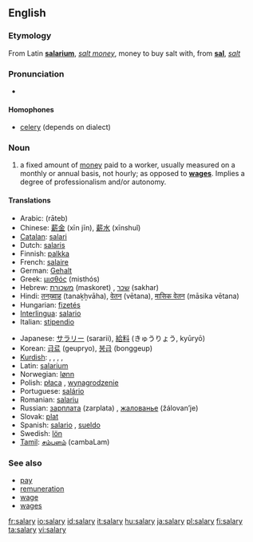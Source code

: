{{wikipedia|Salary}}
==English==

===Etymology===
From Latin '''[[salarium]]''', ''[[salt money]]'', money to buy salt with, from '''[[sal]]''', ''[[salt]]''

===Pronunciation===
*{{audio|en-us-salary.ogg|Audio (US)}}

====Homophones====
*[[celery]] (depends on dialect)

===Noun===
{{en-noun|pl=salaries}}

# a fixed amount of [[money]] paid to a worker, usually measured on a monthly or annual basis, not hourly; as opposed to '''[[wages]]'''. Implies a degree of professionalism and/or autonomy.

====Translations====
{{trans-top|fixed amount of money paid on monthly or annual basis}}
*Arabic: {{ARchar|[[راتب]]}} (rāteb) {{m}}
*Chinese: [[薪金]] (xīn jīn), [[薪水]] (xīnshuǐ)
*[[Catalan]]: [[salari]] {{m}}
*Dutch: [[salaris]] {{n}}
*Finnish: [[palkka]]
*French: [[salaire]] {{m}}
*German: [[Gehalt]] {{n}}
*Greek: [[μισθός]] (misthós) {{m}}
*Hebrew: [[משכורת]] (maskoret) {{f}}, [[שכר]] (sakhar) {{m}}
*Hindi: [[तनख़्वाह]] (tanaḵẖvāha), [[वेतन]] (vētana), [[मासिक वेतन]] (māsika vētana)
*Hungarian: [[fizetés]]
*[[Interlingua]]: [[salario]]
*Italian: [[stipendio]] {{m}}
{{trans-mid}}
*Japanese: [[サラリー]] (sararii), [[給料]] (きゅうりょう, kyūryō)
*Korean: [[급료]] (geupryo), [[봉급]] (bonggeup)
*[[Kurdish]]: {{t|ku|meaş}} {{m}}, {{t-|ku|miz}} {{m}}, {{t|ku|muçe}} {{m}}, {{t|ku|mehane}} {{f}}, {{KUchar|[[مه‌عاش]]}}
*Latin: [[salarium]] {{n}}
*Norwegian: [[lønn]] {{c}}
*Polish: [[płaca]] {{f}}, [[wynagrodzenie]] {{n}}
*Portuguese: [[salário]] {{m}}
*Romanian: [[salariu]] {{n}}
*Russian: [[зарплата]] (zarplata) {{f}}, [[жалованье]] (žálovan’je) {{n}}
*Slovak: [[plat#Slovak|plat]] {{m}}
*Spanish: [[salario]] {{m}}, [[sueldo]] {{m}}
*Swedish: [[lön]] {{c}}
*[[Tamil]]: [[சம்பளம்]] (cambaLam)
{{trans-bottom}}

===See also===
*[[pay]]
*[[remuneration]]
*[[wage]]
*[[wages]]

[[fr:salary]]
[[io:salary]]
[[id:salary]]
[[it:salary]]
[[hu:salary]]
[[ja:salary]]
[[pl:salary]]
[[fi:salary]]
[[ta:salary]]
[[vi:salary]]